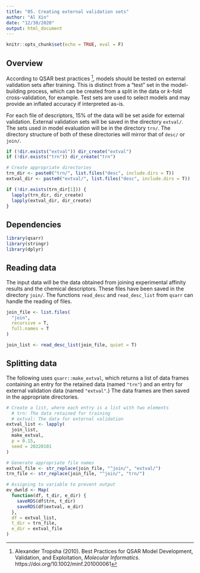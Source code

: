 ```yaml
---
title: "05. Creating external validation sets"
author: "Al Xin"
date: "12/30/2020"
output: html_document
---
```


```r
knitr::opts_chunk$set(echo = TRUE, eval = F)
```

## Overview

According to QSAR best practices [^1], models should be tested on external validation sets after training. This is distinct from a "test" set in the model-building process, which can be created from a split in the data or *k*-fold cross-validation, for example. Test sets are used to select models and may provide an inflated accuracy if interpreted as-is. 

For each file of descriptors, 15% of the data will be set aside for external validation. External validation sets will be saved in the directory `extval/`. The sets used in model evaluation will be in the directory `trn/`. The directory structure of both of these directories will mirror that of `desc/` or `join/`. 

```r
if (!dir.exists("extval")) dir_create("extval")
if (!dir.exists("trn")) dir_create("trn")

# Create appropriate directories
trn_dir <- paste0("trn/", list.files("desc", include.dirs = T))
extval_dir <- paste0("extval/", list.files("desc", include.dirs = T))

if (!dir.exists(trn_dir[1])) {
  lapply(trn_dir, dir_create)
  lapply(extval_dir, dir_create)
}
```

## Dependencies

```r
library(qsarr)
library(stringr)
library(dplyr)
```

## Reading data

The input data will be the data obtained from joining experimental affinity results and the chemical descriptors. These files have been saved in the directory `join/`. The functions `read_desc` and `read_desc_list` from `qsarr` can handle the reading of files.

```r
join_file <- list.files(
  "join", 
  recursive = T, 
  full.names = T
)

join_list <- read_desc_list(join_file, quiet = T)
```

## Splitting data

The following uses `qsarr::make_extval`, which returns a list of data frames containing an entry for the retained data (named `"trn"`) and an entry for external validation data (named `"extval"`.) The data frames are then saved in the appropriate directories. 

```r
# Create a list, where each entry is a list with two elements
  # trn: The data retained for training
  # extval: The data for external validation
extval_list <- lapply(
  join_list, 
  make_extval, 
  p = 0.15, 
  seed = 20220101
)

# Generate appropriate file names
extval_file <- str_replace(join_file, "^join/", "extval/")
trn_file <- str_replace(join_file, "^join/", "trn/")

# Assigning to variable to prevent output
ev_dwnld <- Map(
  function(df, t_dir, e_dir) {
    saveRDS(df$trn, t_dir)
    saveRDS(df$extval, e_dir)
  }, 
  df = extval_list, 
  t_dir = trn_file, 
  e_dir = extval_file
)
```

[^1]: Alexander Tropsha (2010). Best Practices for QSAR Model Development, Validation, and Exploitation, *Molecular Informatics*. https://doi.org/10.1002/minf.201000061

